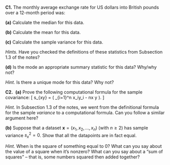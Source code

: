 ::::: {.myq}
**C1.** The monthly average exchange rate for US dollars into British pounds over a 12-month period was:
\begin{gather*}
1.306, \ 1.301, \ 1.290, \ 1.266, \ 1.290, \ 1.302,\\
1.317, \ 1.304, \ 1.284, \ 1.268, \ 1.247, \ 1.215.
\end{gather*}

:::: {.subq}
**(a)** Calculate the median for this data.
::::

:::: {.subq}
**(b)** Calculate the mean for this data.
::::

:::: {.subq}
**(c)** Calculate the sample variance for this data.
::::

::: {.myanswers data-latex=""}
*Hints.*
Have you checked the definitions of these statistics from Subsection 1.3 of the notes?
:::

:::: {.subq}
**(d)** Is the mode an appropriate summary statistic for this data? Why/why not?

::: {.myanswers data-latex=""}
*Hint.*
Is there a unique mode for this data? Why not?
:::
::::
::::


::::: {.myq}
**C2.**
 **(a)** Prove the following computational formula for the sample covariance:
\[ s_{xy} = \frac{1}{n-1} \left( \sum_{i=1}^n x_iy_i - n\bar x \bar y \right). \]

:::: {.subq}
::: {.myanswers data-latex=""}
*Hint.*
In Subsection 1.3 of the notes, we went from the definitional formula for the sample *variance* to a computational formula. Can you follow a similar argument here?
:::
::::

:::: {.subq}
**(b)** Suppose that a dataset $\mathbf x = (x_1, x_2, \dots, x_n)$ (with $n \geq 2$) has sample variance $s_x^2 = 0$. Show that all the datapoints are in fact equal.

::: {.myanswers data-latex=""}
*Hint.*
When is the square of something equal to 0? What can you say about the value of a square when it's nonzero? What can you say about a "sum of squares" -- that is, some numbers squared then added together?
:::
::::
:::::